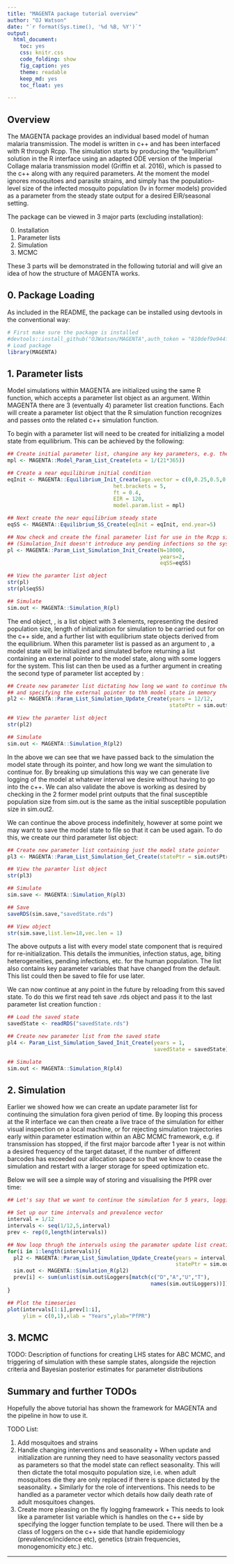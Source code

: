 ```yaml
---
title: "MAGENTA package tutorial overview"
author: "OJ Watson"
date: "`r format(Sys.time(), '%d %B, %Y')`"
output:
  html_document:
    toc: yes
    css: knitr.css
    code_folding: show
    fig_caption: yes
    theme: readable
    keep_md: yes
    toc_float: yes

---
```


## Overview

The MAGENTA package provides an individual based model of human malaria transmission.
The model is written in c++ and has been interfaced with R through Rcpp. The simulation 
starts by producing the “equilibrium” solution in the R interface using an adapted ODE
version of the Imperial Collage malaria transmission model (Griffin et al. 2016), 
which is passed to the c++ along with any required parameters. At the moment the 
model ignores mosquitoes and parasite strains, and simply has the population-level 
size of the infected mosquito population (Iv in former models) provided as a parameter 
from the steady state output for a desired EIR/seasonal setting. 

The package can be viewed in 3 major parts (excluding installation):

0. Installation
1. Parameter lists
2. Simulation
3. MCMC

These 3 parts will be demonstrated in the following tutorial and will give an idea
of how the structure of MAGENTA works. 

## 0. Package Loading

As included in the README, the package can be installed using devtools in the conventional way:

```r

# First make sure the package is installed
#devtools::install_github("OJWatson/MAGENTA",auth_token = "810def9e944ff0ab2ae39ea5b9a00447de0eda40") 
# Load package
library(MAGENTA)
```

## 1. Parameter lists

Model simulations within MAGENTA are initialized using the same R function, which 
accepts a parameter list object as an argument. Within MAGENTA there are 3 (eventually 4)
parameter list creation functions. Each will create a parameter list object that the 
R simulation function \code{Simulation_R} recognizes and passes onto the related 
c++ simulation function.

To begin with a parameter list will need to be created for initializing a model state
from equilibrium. This can be achieved by the following:

```r

## Create initial parameter list, changine any key parameters, e.g. the average age
mpl <- MAGENTA::Model_Param_List_Create(eta = 1/(21*365))

## Create a near equilibirum initial condition
eqInit <- MAGENTA::Equilibrium_Init_Create(age.vector = c(0,0.25,0.5,0.75,1,1.5,1.75,2,3.5,5,7.5,10,15,20,30,40,50,60,70,80,90,100),
                                  het.brackets = 5,
                                  ft = 0.4,
                                  EIR = 120,
                                  model.param.list = mpl)

## Next create the near equilibrium steady state
eqSS <- MAGENTA::Equilibrium_SS_Create(eqInit = eqInit, end.year=5)

## Now check and create the final parameter list for use in the Rcpp simulation initialisation, and initialise for 2 years 
## (Simulation_Init doesn't introduce any pending infections so the system needs to equilibriate a bit)
pl <- MAGENTA::Param_List_Simulation_Init_Create(N=10000,
                                                 years=2,
                                                 eqSS=eqSS)

## View the paramter list object
str(pl)
str(pl$eqSS)

## Simulate
sim.out <- MAGENTA::Simulation_R(pl)

```

The end object, \code{pl}, is a list object with 3 elements, representing the desired
population size, length of initialization for simulation to be carried out for on the c++
side, and a further list with equilibrium state objects derived from the equilibrium. When this
parameter list is passed as an argument to \code{Simulation_R}, a model state will be initialized
and simulated before returning a list containing an external pointer to the model state, 
along with some loggers for the system. This list can then be used as a further argument
in creating the second type of parameter list accepted by \code{Simulation_R}:

```r

## Create new parameter list dictating how long we want to continue the simulation for
## and specifying the external pointer to thh model state in memory
pl2 <- MAGENTA::Param_List_Simulation_Update_Create(years = 12/12,
                                                    statePtr = sim.out$Ptr)

## View the paramter list object
str(pl2)

## Simulate
sim.out <- MAGENTA::Simulation_R(pl2)

```

In the above we can see that we have passed back to the simulation the model state through
its pointer, and how long we want the simulation to continue for. By breaking up simulations
this way we can generate live logging of the model at whatever interval we desire without
having to go into the c++. We can also validate the above is working as desired by checking
in the 2 former model print outputs that the final susceptible population size from sim.out is
the same as the initial susceptible population size in sim.out2. 

We can continue the above process indefinitely, however at some point we may want to save
the model state to file so that it can be used again. To do this, we create our third 
parameter list object:

```r

## Create new parameter list containing just the model state pointer
pl3 <- MAGENTA::Param_List_Simulation_Get_Create(statePtr = sim.out$Ptr)

## View the paramter list object
str(pl3)

## Simulate
sim.save <- MAGENTA::Simulation_R(pl3)

## Save
saveRDS(sim.save,"savedState.rds")

## View object
str(sim.save,list.len=18,vec.len = 1)
```

The above outputs a list with every model state component that is required for re-initialization. 
This details the immunities, infection status, age, biting heterogeneities, pending infections,
etc. for the human population. The list also contains key parameter variables that have changed
from the default. This list could then be saved to file for use later.

We can now continue at any point in the future by reloading from this saved state. To do 
this we first read teh save .rds object and pass it to the last parameter list creation function
\code{Param_List_Simulation_Saved_Init_Create}:

```r

## Load the saved state
savedState <- readRDS("savedState.rds")

## Create new parameter list from the saved state
pl4 <- Param_List_Simulation_Saved_Init_Create(years = 1,
                                               savedState = savedState)

## Simulate
sim.out <- MAGENTA::Simulation_R(pl4)

```

## 2. Simulation

Earlier we showed how we can create an update parameter list for continuing the simulation
fora  given period of time. By looping this process at the R interface we can then create a live
trace of the simulation for either visual inspection on a local machine, or for rejecting simulation
trajectories early within parameter estimation within an ABC MCMC framework, e.g. if transmission has
stopped, if the first major barcode after 1 year is not within a desired frequency of the target
dataset, if the number of different barcodes has exceeded our allocation space so that we know
to cease the simulation and restart with a larger storage for speed optimization etc.

Below we will see a simple way of storing and visualising the PfPR over time:

```r

## Let's say that we want to continue the simulation for 5 years, logging the PfPR every month and plotting it live

## Set up our time intervals and prevalence vector
interval = 1/12
intervals <- seq(1/12,5,interval)
prev <- rep(0,length(intervals))

## Now loop thrugh the intervals using the paramater update list creation function
for(i in 1:length(intervals)){
  pl2 <- MAGENTA::Param_List_Simulation_Update_Create(years = interval,
                                                      statePtr = sim.out$Ptr)
  sim.out <- MAGENTA::Simulation_R(pl2)
  prev[i] <- sum(unlist(sim.out$Loggers[match(c("D","A","U","T"),
                                              names(sim.out$Loggers))]))
}
```

```r
## Plot the timeseries
plot(intervals[1:i],prev[1:i],
     ylim = c(0,1),xlab = "Years",ylab="PfPR")
```

## 3. MCMC

TODO: Description of functions for creating LHS states for ABC MCMC, and triggering of simulation
with these sample states, alongside the rejection criteria and Bayesian posterior estimates
for parameter distributions

## Summary and further TODOs

Hopefully the above tutorial has shown the framework for MAGENTA and the pipeline in how to use it. 

TODO List:

  1. Add mosquitoes and strains
  2. Handle changing interventions and seasonality
    + When update and initialization are running they need to have seasonality vectors passed as 
    parameters so that the model state can reflect seasonality. This will then dictate the total 
    mosquito population size, i.e. when adult mosquitoes die they are only replaced if there is 
    space dictated by the seasonality.
    + Similarly for the role of interventions. This needs to be handled as a parameter
    vector which details how daily death rate of adult mosquitoes changes.
  3. Create more pleasing on the fly logging framework
    + This needs to look like a parameter list variable which is handles on the c++ side by 
    specifying the logger function template to be used. There will then be a class of loggers
    on the c++ side that handle epidemiology (prevalence/incidence etc), genetics (strain frequencies,
    monogenomicity etc.) etc.


---
